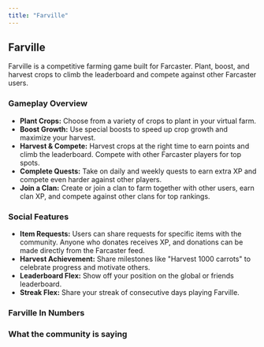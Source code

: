 ```yaml
---
title: "Farville"
---
```


## Farville

Farville is a competitive farming game built for Farcaster. Plant, boost, and harvest crops to climb the leaderboard and compete against other Farcaster users.

### Gameplay Overview

- **Plant Crops:** Choose from a variety of crops to plant in your virtual farm.
- **Boost Growth:** Use special boosts to speed up crop growth and maximize your harvest.
- **Harvest & Compete:** Harvest crops at the right time to earn points and climb the leaderboard. Compete with other Farcaster players for top spots.
- **Complete Quests:** Take on daily and weekly quests to earn extra XP and compete even harder against other players.
- **Join a Clan:** Create or join a clan to farm together with other users, earn clan XP, and compete against other clans for top rankings.

### Social Features

- **Item Requests:** Users can share requests for specific items with the community. Anyone who donates receives XP, and donations can be made directly from the Farcaster feed.
- **Harvest Achievement:** Share milestones like "Harvest 1000 carrots" to celebrate progress and motivate others.
- **Leaderboard Flex:** Show off your position on the global or friends leaderboard.
- **Streak Flex:** Share your streak of consecutive days playing Farville.

### Farville In Numbers

### What the community is saying
